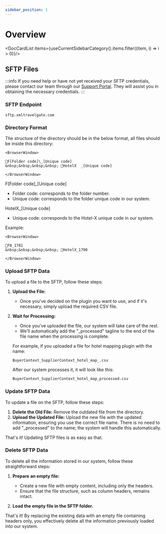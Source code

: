 ```yaml
---
sidebar_position: 1
---
```


# Overview


<DocCardList items={useCurrentSidebarCategory().items.filter((item, i) => i > 0)}/>

## SFTP Files

:::info
If you need help or have not yet received your SFTP credentials, please contact our team through our [Support Portal](https://app.travelgate.com/support). They will assist you in obtaining the necessary credentials.
:::

### SFTP Endpoint

```
sftp.xmltravelgate.com
```

### Directory Format

The structure of the directory should be in the below format, all files should be inside this directory:

```mdx-code-block
<BrowserWindow>

📁F[Folder code]\_[Unique code]  
&nbsp;&nbsp;&nbsp;&nbsp; 📁HotelX  _[Unique code]

</BrowserWindow>
```

F[Folder code]_[Unique code]
* Folder code: corresponds to the folder number.
* Unique code: corresponds to the folder unique code in our system.

HotelX_[Unique code]
* Unique code: corresponds to the Hotel-X unique code in our system.

Example: 

```mdx-code-block
<BrowserWindow>

📁F0_1781  
&nbsp;&nbsp;&nbsp;&nbsp; 📁HotelX_1790

</BrowserWindow>
```

### Upload SFTP Data

To upload a file to the SFTP, follow these steps:

1. **Upload the File:**
   - Once you've decided on the plugin you want to use, and if it's necessary, simply upload the required CSV file.

2. **Wait for Processing:**
   - Once you've uploaded the file, our system will take care of the rest.
   - We'll automatically add the "_processed" tagline to the end of the file name when the processing is complete.

   For example, if you uploaded a file for hotel mapping plugin with the name:
   ```
   BuyerContext_SupplierContext_hotel_map_.csv
   ```

   After our system processes it, it will look like this:
   ```
   BuyerContext_SupplierContext_hotel_map_processed.csv
   ```

### Update SFTP Data

To update a file on the SFTP, follow these steps:

1. **Delete the Old File:** Remove the outdated file from the directory.
2. **Upload the Updated File:** Upload the new file with the updated information, ensuring you use the correct file name. There is no need to add "_processed" to the name; the system will handle this automatically.

That's it! Updating SFTP files is as easy as that.


### Delete SFTP Data

To delete all the information stored in our system, follow these straightforward steps:

1. **Prepare an empty file:**
   - Create a new file with empty content, including only the headers.
   - Ensure that the file structure, such as column headers, remains intact.

2. **Load the empty file in the SFTP folder.**

That's it! By replacing the existing data with an empty file containing headers only, you effectively delete all the information previously loaded into our system.

